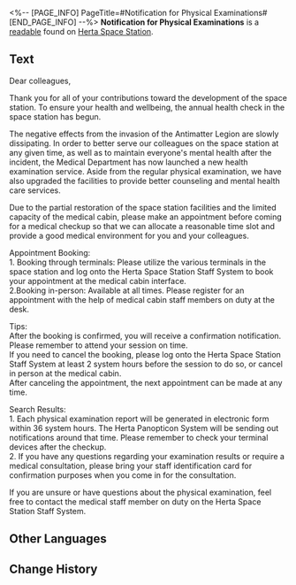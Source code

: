 <%-- [PAGE_INFO]
PageTitle=#Notification for Physical Examinations#
[END_PAGE_INFO] --%>
{{Readable Infobox
|id           = 135
|partIds      = 190281
|title        = 
|image        = Item Journal.png
|world        = Herta Space Station
|parts        = 1
|author       = <!--to be added-->
|description  = Announcement of staff medical examination posted on the medical cabin.
|part1        = Notification for Physical Examinations
|source1      = {{cx|Source missing}}
|characters   = 
|factions     = 
}}
'''Notification for Physical Examinations''' is a [[readable]] found on [[Herta Space Station]].
<!--
==Location==
{{Map Embed|<map name>|<marker id>}}
-->
==Text==
Dear colleagues,

Thank you for all of your contributions toward the development of the space station. To ensure your health and wellbeing, the annual health check in the space station has begun.

The negative effects from the invasion of the Antimatter Legion are slowly dissipating. In order to better serve our colleagues on the space station at any given time, as well as to maintain everyone's mental health after the incident, the Medical Department has now launched a new health examination service. Aside from the regular physical examination, we have also upgraded the facilities to provide better counseling and mental health care services.

Due to the partial restoration of the space station facilities and the limited capacity of the medical cabin, please make an appointment before coming for a medical checkup so that we can allocate a reasonable time slot and provide a good medical environment for you and your colleagues.

Appointment Booking:<br />1. Booking through terminals: Please utilize the various terminals in the space station and log onto the Herta Space Station Staff System to book your appointment at the medical cabin interface.<br />2.Booking in-person: Available at all times. Please register for an appointment with the help of medical cabin staff members on duty at the desk.

Tips:<br />After the booking is confirmed, you will receive a confirmation notification. Please remember to attend your session on time.<br />If you need to cancel the booking, please log onto the Herta Space Station Staff System at least 2 system hours before the session to do so, or cancel in person at the medical cabin.<br />After canceling the appointment, the next appointment can be made at any time.

Search Results:<br />1. Each physical examination report will be generated in electronic form within 36 system hours. The Herta Panopticon System will be sending out notifications around that time. Please remember to check your terminal devices after the checkup.<br />2. If you have any questions regarding your examination results or require a medical consultation, please bring your staff identification card for confirmation purposes when you come in for the consultation.

If you are unsure or have questions about the physical examination, feel free to contact the medical staff member on duty on the Herta Space Station Staff System.

<!--
==Trivia==
* 
-->
==Other Languages==
{{Other Languages
|en   = Notification for Physical Examinations
|zhs  = 空间站体检事项公告
|zht  = 太空站體檢事項公告
|ja   = 宇宙ステーション健康診断に関する通知
|ko   = 우주정거장 건강검진 관련 공지
|es   = Notificación de revisiones médicas
|fr   = Convocation à un examen physique
|ru   = Уведомление о проведении медицинского осмотра
|th   = ประกาศเรื่องการตรวจสุขภาพของสถานีอวกาศ
|vi   = Thông Báo Hạng Mục Kiểm Tra Sức Khỏe Trạm Không Gian
|de   = Benachrichtigung über ärztliche Untersuchungen
|id   = Pemberitahuan Pemeriksaan Fisik Stasiun Luar Angkasa
|pt   = Notificação para Exames Físicos
}}

==Change History==
{{Change History|1.0}}